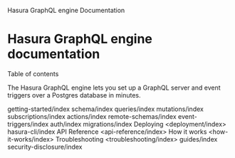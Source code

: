 
Hasura GraphQL engine Documentation

Hasura GraphQL engine documentation
===================================

Table of contents

The Hasura GraphQL engine lets you set up a GraphQL server and event
triggers over a Postgres database in minutes.

getting-started/index schema/index queries/index mutations/index
subscriptions/index actions/index remote-schemas/index
event-triggers/index auth/index migrations/index Deploying
\<deployment/index\> hasura-cli/index API Reference
\<api-reference/index\> How it works \<how-it-works/index\>
Troubleshooting \<troubleshooting/index\> guides/index
security-disclosure/index
